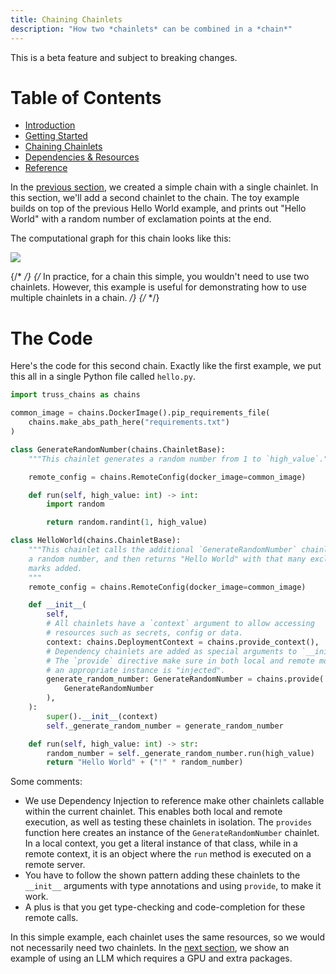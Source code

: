 ```yaml
---
title: Chaining Chainlets
description: "How two *chainlets* can be combined in a *chain*"
---
```

<Warning>This is a beta feature and subject to breaking changes.</Warning>

# Table of Contents

* [Introduction](/chains/intro)
* [Getting Started](/chains/getting-started)
* [Chaining Chainlets](/chains/chaining-chainlets)
* [Dependencies & Resources](/chains/deps-and-resources)
* [Reference](/chains/full-reference)


In the [previous section](chains/getting-started), we created a simple chain with a single chainlet.
In this section, we'll add a second chainlet to the chain. The toy example builds on top of
the previous Hello World example, and prints out "Hello World" with a random number of exclamation points at the end.

The computational graph for this chain looks like this:

<img src="/images/second-chainlet.png" />

{/* <Note> */}
{/* In practice, for a chain this simple, you wouldn't need to use two chainlets. However, this example is useful for demonstrating how to use multiple chainlets in a chain. */}
{/* </Note> */}

# The Code

Here's the code for this second chain. Exactly like the first example, we put this all in a single Python file called `hello.py`.

```python
import truss_chains as chains

common_image = chains.DockerImage().pip_requirements_file(
    chains.make_abs_path_here("requirements.txt")
)

class GenerateRandomNumber(chains.ChainletBase):
    """This chainlet generates a random number from 1 to `high_value`."""

    remote_config = chains.RemoteConfig(docker_image=common_image)

    def run(self, high_value: int) -> int:
        import random

        return random.randint(1, high_value)

class HelloWorld(chains.ChainletBase):
    """This chainlet calls the additional `GenerateRandomNumber` chainlet to get
    a random number, and then returns "Hello World" with that many exclamation
    marks added.
    """
    remote_config = chains.RemoteConfig(docker_image=common_image)

    def __init__(
        self,
        # All chainlets have a `context` argument to allow accessing
        # resources such as secrets, config or data.
        context: chains.DeploymentContext = chains.provide_context(),
        # Dependency chainlets are added as special arguments to `__init__`.
        # The `provide` directive make sure in both local and remote mode
        # an appropriate instance is "injected".
        generate_random_number: GenerateRandomNumber = chains.provide(
            GenerateRandomNumber
        ),
    ):
        super().__init__(context)
        self._generate_random_number = generate_random_number

    def run(self, high_value: int) -> str:
        random_number = self._generate_random_number.run(high_value)
        return "Hello World" + ("!" * random_number)
```

Some comments:
* We use Dependency Injection to reference make other chainlets callable within the current chainlet.
This enables both local and remote execution, as well as testing these chainlets in isolation.
The `provides` function here creates an instance of the `GenerateRandomNumber` chainlet. In a local
context, you get a literal instance of that class, while in a remote context, it is an object where
the `run` method is executed on a remote server.
* You have to follow the shown pattern adding these chainlets to the `__init__` arguments with type
annotations and using `provide`, to make it work.
* A plus is that you get type-checking and code-completion for these remote calls.

In this simple example, each chainlet uses the same resources, so we would not necessarily need two chainlets.
In the [next section](/chains/deps-and-resources), we show an example of using an LLM which requires a GPU and extra packages.
